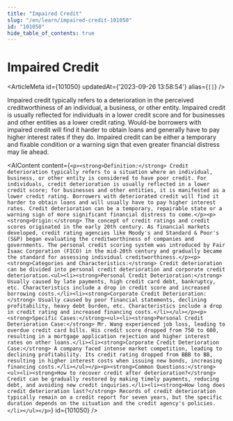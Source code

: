 ```yaml
---
title: "Impaired Credit"
slug: "/en/learn/impaired-credit-101050"
id: "101050"
hide_table_of_contents: true
---
```



# Impaired Credit

<ArticleMeta id={101050} updatedAt={'2023-09-26 13:58:54'} alias={`[]`} />
<div className='border-solid border-b border-t-0 my-4 border-[var(--ifm-color-gray-300)]' />

Impaired credit typically refers to a deterioration in the perceived creditworthiness of an individual, a business, or other entity. Impaired credit is usually reflected for individuals in a lower credit score and for businesses and other entities as a lower credit rating. Would-be borrowers with impaired credit will find it harder to obtain loans and generally have to pay higher interest rates if they do. Impaired credit can be either a temporary and fixable condition or a warning sign that even greater financial distress may lie ahead.

<AIContent content={`<p><strong>Definition:</strong> Credit deterioration typically refers to a situation where an individual, business, or other entity is considered to have poor credit. For individuals, credit deterioration is usually reflected in a lower credit score; for businesses and other entities, it is manifested as a lower credit rating. Borrowers with deteriorated credit will find it harder to obtain loans and will usually have to pay higher interest rates. Credit deterioration can be a temporary, repairable state or a warning sign of more significant financial distress to come.</p><p><strong>Origin:</strong> The concept of credit ratings and credit scores originated in the early 20th century. As financial markets developed, credit rating agencies like Moody's and Standard & Poor's (S&P) began evaluating the creditworthiness of companies and governments. The personal credit scoring system was introduced by Fair Isaac Corporation (FICO) in the mid-20th century and gradually became the standard for assessing individual creditworthiness.</p><p><strong>Categories and Characteristics:</strong> Credit deterioration can be divided into personal credit deterioration and corporate credit deterioration.<ul><li><strong>Personal Credit Deterioration:</strong> Usually caused by late payments, high credit card debt, bankruptcy, etc. Characteristics include a drop in credit score and increased borrowing costs.</li><li><strong>Corporate Credit Deterioration:</strong> Usually caused by poor financial statements, declining profitability, heavy debt burden, etc. Characteristics include a drop in credit rating and increased financing costs.</li></ul></p><p><strong>Specific Cases:</strong><ul><li><strong>Personal Credit Deterioration Case:</strong> Mr. Wang experienced job loss, leading to overdue credit card bills. His credit score dropped from 750 to 600, resulting in a mortgage application rejection and higher interest rates on other loans.</li><li><strong>Corporate Credit Deterioration Case:</strong> A company faced intense market competition, leading to declining profitability. Its credit rating dropped from BBB to BB, resulting in higher interest costs when issuing new bonds, increasing financing costs.</li></ul></p><p><strong>Common Questions:</strong><ul><li><strong>How to recover credit after deterioration?</strong> Credit can be gradually restored by making timely payments, reducing debt, and avoiding new credit inquiries.</li><li><strong>How long does credit deterioration last?</strong> Records of credit deterioration typically remain on a credit report for seven years, but the specific duration depends on the situation and the credit agency's policies.</li></ul></p>`} id={101050} />
